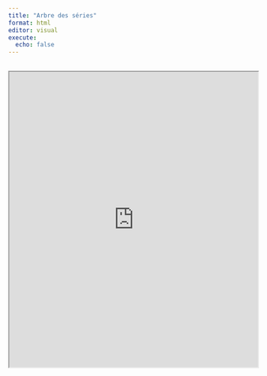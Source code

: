 ```yaml
---
title: "Arbre des séries"
format: html
editor: visual
execute:
  echo: false
---
```


## 

<iframe src="https://gehstatcan.github.io/Saison23/Series/Geh%20-%20series%202025.htm" width="100%" height="600">

</iframe>
